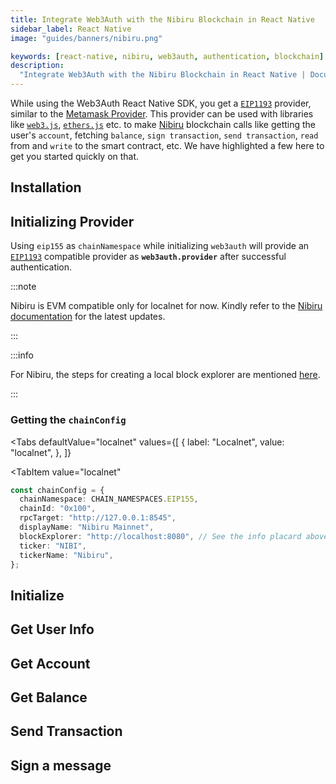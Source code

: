 ```yaml
---
title: Integrate Web3Auth with the Nibiru Blockchain in React Native
sidebar_label: React Native
image: "guides/banners/nibiru.png"

keywords: [react-native, nibiru, web3auth, authentication, blockchain]
description:
  "Integrate Web3Auth with the Nibiru Blockchain in React Native | Documentation - Web3Auth"
---
```



<SEO
  title="Integrate Web3Auth with the Nibiru Blockchain in React Native"
  description="Integrate Web3Auth with the Nibiru Blockchain in React Native | Documentation - Web3Auth"
  image="https://web3auth.io/docs/guides/banners/nibiru.png"
  slug="/connect-blockchain/evm/nibiru/react-native"
/>

While using the Web3Auth React Native SDK, you get a
[`EIP1193`](https://eips.ethereum.org/EIPS/eip-1193) provider, similar to the
[Metamask Provider](https://docs.metamask.io/guide/ethereum-provider.html). This provider can be
used with libraries like [`web3.js`](https://web3js.readthedocs.io/en/v1.2.8/getting-started.html),
[`ethers.js`](https://docs.ethers.io/v5/getting-started/) etc. to make [Nibiru](https://nibiru.fi/)
blockchain calls like getting the user's `account`, fetching `balance`, `sign transaction`,
`send transaction`, `read` from and `write` to the smart contract, etc. We have highlighted a few
here to get you started quickly on that.

## Installation

<InstallationSnippet />

## Initializing Provider

Using `eip155` as `chainNamespace` while initializing `web3auth` will provide an
[`EIP1193`](https://eips.ethereum.org/EIPS/eip-1193) compatible provider as **`web3auth.provider`**
after successful authentication.

:::note

Nibiru is EVM compatible only for localnet for now. Kindly refer to the
[Nibiru documentation](https://nibiru.fi/docs/dev/evm/) for the latest updates.

:::

:::info

For Nibiru, the steps for creating a local block explorer are mentioned
[here](https://nibiru.fi/docs/dev/evm/quickstart.html#_4-local-explorer-optional).

:::

### Getting the `chainConfig`

<Tabs
 defaultValue="localnet"
  values={[
    { label: "Localnet", value: "localnet", },
  ]}
>
<TabItem
  value="localnet"
>

```typescript
const chainConfig = {
  chainNamespace: CHAIN_NAMESPACES.EIP155,
  chainId: "0x100",
  rpcTarget: "http://127.0.0.1:8545",
  displayName: "Nibiru Mainnet",
  blockExplorer: "http://localhost:8080", // See the info placard above
  ticker: "NIBI",
  tickerName: "Nibiru",
};
```

</TabItem>
</Tabs>

## Initialize

<InitialisationSnippet />

## Get User Info

<UserInfoSnippet />

## Get Account

<GetAccountSnippet />

## Get Balance

<GetBalanceSnippet />

## Send Transaction

<SendTransactionSnippet />

## Sign a message

<SignMessageSnippet />
